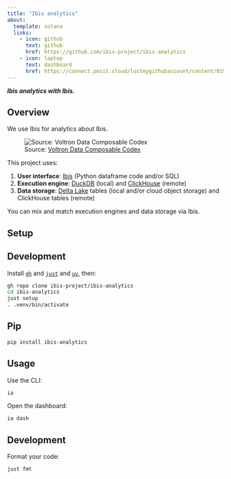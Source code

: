 ```yaml
---
title: "Ibis analytics"
about:
  template: solana
  links:
    - icon: github
      text: github
      href: https://github.com/ibis-project/ibis-analytics
    - icon: laptop
      text: dashboard
      href: https://connect.posit.cloud/lostmygithubaccount/content/019202a8-c102-e635-0b7e-f8f769a1a982
---
```


***Ibis analytics with Ibis.***

## Overview

We use Ibis for analytics about Ibis.

![Source: [Voltron Data Composable Codex](https://voltrondata.com/codex)](img/layers.png)

This project uses:

1. **User interface**: [Ibis](https://github.com/ibis-project/ibis) (Python dataframe code and/or SQL)
2. **Execution engine**: [DuckDB](https://github.com/duckdb/duckdb) (local) and [ClickHouse](https://github.com/clickhouse/clickhouse) (remote)
3. **Data storage**: [Delta Lake](https://github.com/delta-io/delta) tables (local and/or cloud object storage) and ClickHouse tables (remote)

You can mix and match execution engines and data storage via Ibis.

## Setup

::: {.panel-tabset}

## Development

Install [`gh`](https://github.com/cli/cli) and [`just`](https://github.com/casey/just) and [`uv`](https://github.com/astral-sh/uv), then:

```bash
gh repo clone ibis-project/ibis-analytics
cd ibis-analytics
just setup
. .venv/bin/activate
```

## Pip

```bash
pip install ibis-analytics
```

:::

## Usage

Use the CLI:

```bash
ia
```

Open the dashboard:

```bash
ia dash
```

## Development

Format your code:

```bash
just fmt
```

